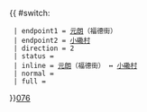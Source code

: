 {{ #switch: {{{format|}}}
  | endpoint1 = [[元朗]]（福德街）
  | endpoint2 = [[小磡村]]
  | direction = 2
  | status = 
  | inline = [[元朗]]（福德街） ↔ [[小磡村]]
  | normal =
  | full =
}}<noinclude>[[category:新界專線小巴路線模板|076]]</noinclude>